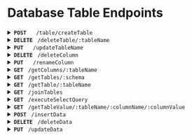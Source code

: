 # Database Table Endpoints

<details>
 <summary><code><b>POST</b></code> <code> </code> <code> /table/createTable</code></summary>

###### Request Body

```json
{
  "tableName": "string",
  "columns": [
    {
      "name": "string",
      "type": "string",
      "constraints": "string"
    }
  ]
}
```

###### Responses

> | http code     | content-type                      | response                                                            |
> |---------------|-----------------------------------|---------------------------------------------------------------------|
> | `201`         | `text/plain;charset=UTF-8`        | `Configuration created successfully`                                |
> | `400`         | `application/json`                | `{"code":"400","message":"Bad Request"}`                            |
> | `405`         | `text/html;charset=utf-8`         | None                                                                |

###### Example cURL

> ```javascript
>  curl -X POST -H "Content-Type: application/json" --data @post.json http://localhost:8889/
> ```

</details>

<details>
 <summary><code><b>DELETE</b></code> <code> /deleteTable/:tableName</code></summary>

###### Description

Deletes a specified table from the database. This action is irreversible.

###### URL Parameters

> | name        |  type     | description                        |
> |-------------|-----------|------------------------------------|
> | tableName   |  required | The name of the table to be deleted. |

###### Responses

> | http code     | content-type                      | response                                                            |
> |---------------|-----------------------------------|---------------------------------------------------------------------|
> | `200`         | `text/plain;charset=UTF-8`        | `Success: Table deleted successfully`                               |
> | `404`         | `application/json`                | `{"error":"404","message":"Table not found"}`                        |
> | `500`         | `text/html;charset=utf-8`         | `Server Error: Failed to delete table`                              |

###### Example cURL

> ```javascript
>  curl -X DELETE http://example.com/deleteTable/table_name
> ```

</details>

<details>
 <summary><code><b>PUT</b></code> <code> </code> <code> /updateTableName</code></summary>

###### Description

Renames an existing table to a new specified name.

###### Request Body

```json
{
  "oldTableName": "string",
  "newTableName": "string"
}
```

###### Responses

| http code | content-type              | response                                                              |
|-----------|---------------------------|-----------------------------------------------------------------------|
| `200`     | `text/plain;charset=UTF-8`| Success: Table name updated successfully.                             |
| `400`     | `application/json`        | `{"error":"400","message":"Bad Request: Invalid table names provided."}` |
| `404`     | `application/json`        | `{"error":"404","message":"Table not found."}`                        |
| `500`     | `text/html;charset=utf-8` | Server Error: Failed to update table name.                            |

###### Example cURL

```javascript
curl -X PUT -H "Content-Type: application/json" -d '{"oldTableName": "old-table-name", "newTableName": "new-table-name"}' http://example.com/updateTableName
```

</details>

<details>
 <summary><code><b>DELETE</b></code> <code> /deleteColumn</code></summary>

###### Description

Deletes a specified column from an existing table.

###### Request Body

```json
{
  "tableName": "table-name",
  "columnName": "column-name"
}
```

</details>

<details>
 <summary><code><b>PUT</b></code> <code> </code> <code> /renameColumn</code></summary>

###### Description

Renames an existing column in a specified table.

###### Request Body

```json
{
  "tableName": "table-name",
  "oldColumnName": "old-column-name",
  "newColumnName": "new-column-name"
}
```

</details>

<details>
 <summary><code><b>GET</b></code> <code> /getColumns/:tableName</code></summary>

###### Description

Retrieves details of all columns in a specified table.

###### URL Parameters

| name      |  type     | description                                   |
|-----------|-----------|-----------------------------------------------|
| tableName | required  | Name of the table to retrieve columns from.   |

</details>

<details>
 <summary><code><b>GET</b></code> <code> /getTables/:schema</code></summary>

###### Description

Lists all tables within a specified schema.

###### URL Parameters

| name   |  type     | description                               |
|--------|-----------|-------------------------------------------|
| schema | required  | Schema name to list tables from.          |

</details>

<details>
 <summary><code><b>GET</b></code> <code> /getTable/:tableName</code></summary>

###### Description

Retrieves all data from a specified table.

###### URL Parameters

| name      |  type     | description                                |
|-----------|-----------|--------------------------------------------|
| tableName | required  | Name of the table to retrieve data from.   |

</details>

<details>
 <summary><code><b>GET</b></code> <code> /joinTables</code></summary>

###### Description

Joins tables.

###### Request Body

```json
{
  "tableName": "table-name",
  "joinColumns": ["column-1", "column-2"],
  "joinType": "INNER",
  "filter": {
    "column": "column-1",
    "value": "value"
  }
}
```

</details>

<details>
 <summary><code><b>GET</b></code> <code> /executeSelectQuery</code></summary>

###### Description

Retrieves all data using custom select query. Only for select queries.

###### Request Body

```json
{
  "query": "query"
}
```

</details>

<details>
 <summary><code><b>GET</b></code> <code> /getTableValue/:tableName/:columnName/:columnValue</code></summary>

###### Description

Fetches rows from a table where the specified column matches a given value.

###### URL Parameters

| name         |  type     | description                                                        |
|--------------|-----------|--------------------------------------------------------------------|
| tableName    | required  | Specify the table name.                                            |
| columnName   | required  | Specify the column name.                                           |
| columnValue  | required  | Specify the value to match in the specified column.                |

</details>

<details>
 <summary><code><b>POST</b></code> <code> /insertData</code></summary>

###### Description

Inserts new data into a specified table.

###### Request Body

```json
{
  "tableName": "table-name",
  "data": {
    /* data fields */
  }
}
```

</details>

<details>
 <summary><code><b>DELETE</b></code> <code> /deleteData</code></summary>

###### Description

Deletes data from a table based on specified conditions.

###### Request Body

```json
{
  "tableName": "table-name",
  "condition": "delete condition"
}
```

</details>

<details>
 <summary><code><b>PUT</b></code> <code> /updateData</code></summary>

###### Description

Updates existing data in a specified table based on given conditions.

###### Request Body

```json
{
  "tableName": "table-name",
  "data": {
    /* updated data fields */
  },
  "condition": "update condition"
}
```

</details>